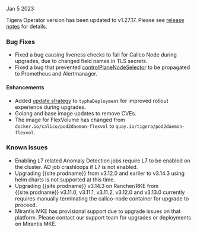 Jan 5 2023

Tigera Operator version has been updated to v1.27.17. Please see [release notes](https://github.com/tigera/operator/releases/tag/v1.27.17) for details.

### Bug Fixes
- Fixed a bug causing liveness checks to fail for Calico Node during upgrades, due to changed field names in TLS secrets.
- Fixed a bug that prevented [controlPlaneNodeSelector]({{site.baseurl}}/reference/installation/api#operator.tigera.io/v1.InstallationSpec) to be propagated to Prometheus and Alertmanager.

#### Enhancements
- Added [update strategy]({{site.baseurl}}/reference/installation/api#operator.tigera.io/v1.InstallationSpec) to `typhaDeployment` for improved rollout experience during upgrades.
- Golang and base image updates to remove CVEs.
- The image for FlexVolume has changed from `docker.io/calico/pod2daemon-flexvol` to `quay.io/tigera/pod2daemon-flexvol`.

### Known issues
- Enabling L7 related Anomaly Detection jobs require L7 to be enabled on the cluster. AD job crashloops if L7 is not enabled.
- Upgrading {{site.prodname}} from v3.12.0 and earlier to v3.14.3 using helm charts is not supported at this time.
- Upgrading {{site.prodname}} v3.14.3 on Rancher/RKE from {{site.prodname}} v3.11.0, v3.11.1, v3.11.2, v3.12.0 and v3.13.0 currently requires manually terminating the calico-node container for upgrade to proceed.
- Mirantis MKE has provisional support due to upgrade issues on that platform. Please contact our support team for upgrades or deployments on Mirantis MKE.
